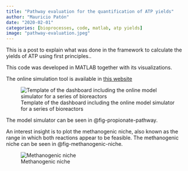 ```yaml
---
title: "Pathway evaluation for the quantification of ATP yields"
author: "Mauricio Patón"
date: "2020-02-01"
categories: [bioprocesses, code, matlab, atp yields]
image: "pathway-evaluation.jpeg"
---
```


This is a post to explain what was done in the framework to calculate the yields of ATP using first principles..

This code was developed in MATLAB together with its visualizations. 

The online simulation tool is available in [this website](https://envbioprom.shinyapps.io/bioreactor-dashboard/)

![Template of the dashboard including the online model simulator for a series of bioreactors](pathway-evaluation.jpeg){#fig-propionate-pathway}


The model simulator can be seen in @fig-propionate-pathway.

An interest insight is to plot the methanogenic niche, also known as the range in which both reactions appear to be feasible. The methanogenic niche can be seen in @fig-methanogenic-niche.

![Methanogenic niche](methanogenic-niche.jpeg){#fig-methanogenic-niche}



